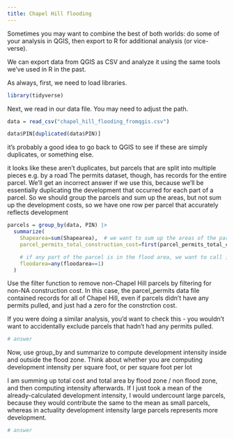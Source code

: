 ```yaml
---
title: Chapel Hill flooding
---
```


Sometimes you may want to combine the best of both worlds: do some of your analysis in QGIS, then export to R for additional analysis (or vice-verse).

We can export data from QGIS as CSV and analyze it using the same tools we've used in R in the past.

As always, first, we need to load libraries.


```r
library(tidyverse)

```

Next, we read in our data file. You may need to adjust the path.


```r
data = read_csv("chapel_hill_flooding_fromqgis.csv")

```


```r
data$PIN[duplicated(data$PIN)]

```

it's probably a good idea to go back to QGIS to see if these are simply duplicates,
or something else.

it looks like these aren't duplicates, but parcels that are split into multiple pieces e.g. by a road
The permits dataset, though, has records for the entire parcel. We'll get an incorrect
answer if we use this, because we'll be essentially duplicating the development that occurred
for each part of a parcel. So we should group the parcels and sum up the areas, but not sum
up the development costs, so we have one row per parcel that accurately reflects development


```r
parcels = group_by(data, PIN) |>
  summarize(
    Shapearea=sum(Shapearea),  # we want to sum up the areas of the parts of the parcel
    parcel_permits_total_construction_cost=first(parcel_permits_total_construction_cost),

    # if any part of the parcel is in the flood area, we want to call it a flood area
    floodarea=any(floodarea==1)
  )

```

Use the filter function to remove non-Chapel Hill parcels by filtering
for non-NA construction cost. In this case, the parcel_permits data file contained
records for all of Chapel Hill, even if parcels didn't have any permits pulled, and
just had a zero for the constrction cost.

If you were doing a similar analysis, you'd want to check this - you wouldn't
want to accidentally exclude parcels that hadn't had any permits pulled.


```r
# answer

```

Now, use group_by and summarize to compute development intensity inside and
outside the flood zone. Think about whether you are computing development intensity
per square foot, or per square foot per lot

I am summing up total cost and total area by flood zone / non flood zone, and
then computing intensity afterwards. If I just took a mean of the already-calculated
development intensity, I would undercount large parcels, because they would contribute
the same to the mean as small parcels, whereas in actuality development intensity large parcels 
represents more development.


```r
# answer

```



